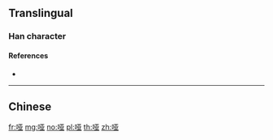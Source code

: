 ==Translingual==
{{Han simplified forms|啞|唖|哑}}

===Han character===
{{Han char|rn=30|rad=口|as=06|sn=9|four=|canj=RMTC|ids=⿰口亚}}

====References====
* {{Han ref|kx=0189.271|hdz=10613.010|uh=54D1|ud=21713}}

----

==Chinese==
{{zh-see|啞}}

[[fr:哑]]
[[mg:哑]]
[[no:哑]]
[[pl:哑]]
[[th:哑]]
[[zh:哑]]